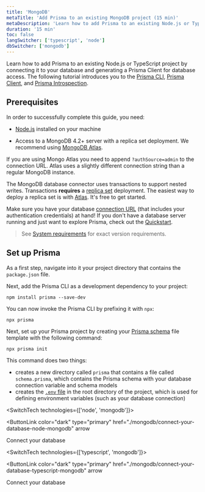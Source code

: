 ```yaml
---
title: 'MongoDB'
metaTitle: 'Add Prisma to an existing MongoDB project (15 min)'
metaDescription: 'Learn how to add Prisma to an existing Node.js or TypeScript project by connecting it to your MongoDB database and generating a Prisma Client for database access.'
duration: '15 min'
toc: false
langSwitcher: ['typescript', 'node']
dbSwitcher: ['mongodb']
---
```


<TopBlock>

Learn how to add Prisma to an existing Node.js or TypeScript project by connecting it to your database and generating a Prisma Client for database access. The following tutorial introduces you to the [Prisma CLI](/concepts/components/prisma-cli), [Prisma Client](/concepts/components/prisma-client), and [Prisma Introspection](/concepts/components/introspection).

</TopBlock>

## Prerequisites

In order to successfully complete this guide, you need:

- [Node.js](https://nodejs.org/en/) installed on your machine
- Access to a MongoDB 4.2+ server with a replica set deployment. We recommend using [MongoDB Atlas](https://www.mongodb.com/cloud/atlas).

  <Admonition type="warning">

If you are using Mongo Atlas you need to append `?authSource=admin` to the connection URL. Atlas uses a slightly different connection string than a regular MongoDB instance.
  
The MongoDB database connector uses transactions to support nested writes. Transactions **requires** a [replica set](https://docs.mongodb.com/manual/tutorial/deploy-replica-set/) deployment. The easiest way to deploy a replica set is with [Atlas](https://docs.atlas.mongodb.com/getting-started/). It's free to get started.

  </Admonition>

Make sure you have your database [connection URL](/reference/database-reference/connection-urls) (that includes your authentication credentials) at hand! If you don't have a database server running and just want to explore Prisma, check out the [Quickstart](/getting-started/quickstart).

> See [System requirements](/reference/system-requirements) for exact version requirements.

## Set up Prisma

As a first step, navigate into it your project directory that contains the `package.json` file.

Next, add the Prisma CLI as a development dependency to your project:

```terminal copy
npm install prisma --save-dev
```

You can now invoke the Prisma CLI by prefixing it with `npx`:

```terminal
npx prisma
```

Next, set up your Prisma project by creating your [Prisma schema](/concepts/components/prisma-schema) file template with the following command:

```terminal copy
npx prisma init
```

This command does two things:

- creates a new directory called `prisma` that contains a file called `schema.prisma`, which contains the Prisma schema with your database connection variable and schema models
- creates the [`.env` file](/guides/development-environment/environment-variables#using-env-files) in the root directory of the project, which is used for defining environment variables (such as your database connection)

<SwitchTech technologies={['node', 'mongodb']}>

<NavigationLinksContainer isFirstLink>

<ButtonLink
  color="dark"
  type="primary"
  href="./mongodb/connect-your-database-node-mongodb"
  arrow
>
  Connect your database
</ButtonLink>

</NavigationLinksContainer>

</SwitchTech>

<SwitchTech technologies={['typescript', 'mongodb']}>

<NavigationLinksContainer isFirstLink>

<ButtonLink
  color="dark"
  type="primary"
  href="./mongodb/connect-your-database-typescript-mongodb"
  arrow
>
  Connect your database
</ButtonLink>

</NavigationLinksContainer>

</SwitchTech>
